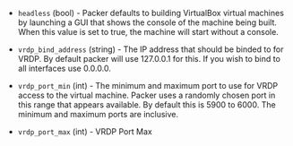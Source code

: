 <!-- Code generated from the comments of the RunConfig struct in builder/virtualbox/common/run_config.go; DO NOT EDIT MANUALLY -->

- `headless` (bool) - Packer defaults to building VirtualBox virtual
  machines by launching a GUI that shows the console of the machine
  being built. When this value is set to true, the machine will start
  without a console.

- `vrdp_bind_address` (string) - The IP address that should be
  binded to for VRDP. By default packer will use 127.0.0.1 for this. If you
  wish to bind to all interfaces use 0.0.0.0.

- `vrdp_port_min` (int) - The minimum and maximum port
  to use for VRDP access to the virtual machine. Packer uses a randomly chosen
  port in this range that appears available. By default this is 5900 to 6000. The minimum and maximum ports are inclusive.

- `vrdp_port_max` (int) - VRDP Port Max
